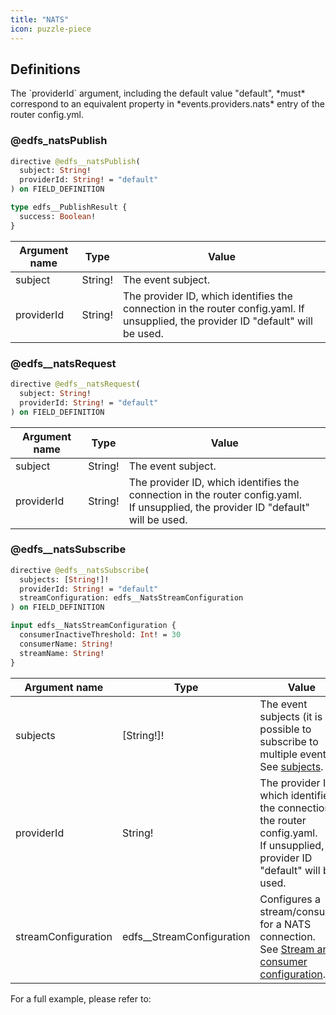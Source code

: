 ```yaml
---
title: "NATS"
icon: puzzle-piece
---
```


## Definitions

<Note>
  The `providerId` argument, including the default value "default", *must*
  correspond to an equivalent property in *events.providers.nats* entry of the
  router config.yml.
</Note>

### @edfs_natsPublish

```graphql
directive @edfs__natsPublish(
  subject: String!
  providerId: String! = "default"
) on FIELD_DEFINITION

type edfs__PublishResult {
  success: Boolean!
}
```

| Argument name | Type    | Value                                                                                                                              |
| ------------- | ------- | ---------------------------------------------------------------------------------------------------------------------------------- |
| subject       | String! | The event subject.                                                                                                                 |
| providerId    | String! | The provider ID, which identifies the connection in the router config.yaml. If unsupplied, the provider ID "default" will be used. |

### @edfs\_\_natsRequest

```graphql
directive @edfs__natsRequest(
  subject: String!
  providerId: String! = "default"
) on FIELD_DEFINITION
```

| Argument name | Type    | Value                                                                                                                                   |
| ------------- | ------- | --------------------------------------------------------------------------------------------------------------------------------------- |
| subject       | String! | The event subject.                                                                                                                      |
| providerId    | String! | The provider ID, which identifies the connection in the router config.yaml. <br/>If unsupplied, the provider ID "default" will be used. |

### @edfs\_\_natsSubscribe

```graphql
directive @edfs__natsSubscribe(
  subjects: [String!]!
  providerId: String! = "default"
  streamConfiguration: edfs__NatsStreamConfiguration
) on FIELD_DEFINITION

input edfs__NatsStreamConfiguration {
  consumerInactiveThreshold: Int! = 30
  consumerName: String!
  streamName: String!
}
```

| Argument name       | Type                        | Value                                                                                                                                                                                      |
| ------------------- | --------------------------- | ------------------------------------------------------------------------------------------------------------------------------------------------------------------------------------------ |
| subjects            | [String!]!                  | The event subjects (it is possible to subscribe to multiple events). See [subjects](/federation/event-driven-federated-subscriptions/nats#root-field-arguments-and-event-subjects).        |
| providerId          | String!                     | The provider ID, which identifies the connection in the router config.yaml. <br/>If unsupplied, the provider ID "default" will be used.                                                    |
| streamConfiguration | edfs\_\_StreamConfiguration | Configures a stream/consumer for a NATS connection.<br/>See [Stream and consumer configuration](/router/event-driven-federated-subscriptions-edfs/nats/stream-and-consumer-configuration). |

For a full example, please refer to:

<CardGroup>
  <Card
    title="NATS"
    icon="puzzle-piece"
    href="/router/event-driven-federated-subscriptions-edfs/nats"
    horizontal
  />
</CardGroup>
